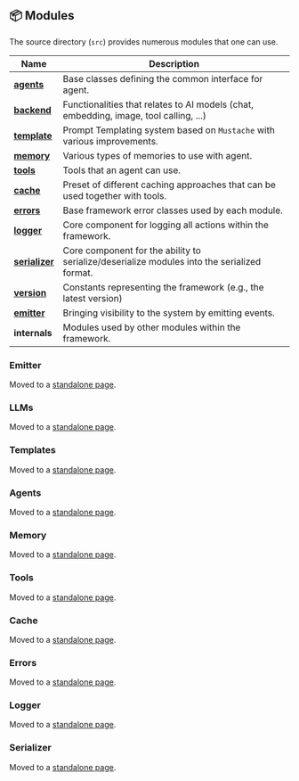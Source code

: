 ## 📦 Modules

The source directory (`src`) provides numerous modules that one can use.

| Name                                 | Description                                                                                 |
| ------------------------------------ | ------------------------------------------------------------------------------------------- |
| [**agents**](/typescript/modules/agents.mdx)            | Base classes defining the common interface for agent.                                       |
| [**backend**](/typescript/modules/backend.mdx)          | Functionalities that relates to AI models (chat, embedding, image, tool calling, ...)       |
| [**template**](/typescript/modules/templates.mdx)       | Prompt Templating system based on `Mustache` with various improvements.                     |
| [**memory**](/typescript/modules/memory.mdx)            | Various types of memories to use with agent.                                                |
| [**tools**](/typescript/modules/tools.mdx)              | Tools that an agent can use.                                                                |
| [**cache**](/typescript/modules/cache.mdx)              | Preset of different caching approaches that can be used together with tools.                |
| [**errors**](/typescript/modules/errors.mdx)            | Base framework error classes used by each module.                                           |
| [**logger**](/typescript/modules/logger.mdx)            | Core component for logging all actions within the framework.                                |
| [**serializer**](/typescript/modules/serialization.mdx) | Core component for the ability to serialize/deserialize modules into the serialized format. |
| [**version**](/typescript/modules/version.mdx)          | Constants representing the framework (e.g., the latest version)                             |
| [**emitter**](/typescript/modules/emitter.mdx)          | Bringing visibility to the system by emitting events.                                       |
| **internals**                        | Modules used by other modules within the framework.                                         |

### Emitter

Moved to a [standalone page](/typescript/modules/emitter.mdx).

### LLMs

Moved to a [standalone page](/typescript/modules/backend.mdx).

### Templates

Moved to a [standalone page](/typescript/modules/templates.mdx).

### Agents

Moved to a [standalone page](/typescript/modules/agents.mdx).

### Memory

Moved to a [standalone page](/typescript/modules/memory.mdx).

### Tools

Moved to a [standalone page](/typescript/modules/tools.mdx).

### Cache

Moved to a [standalone page](/typescript/modules/cache.mdx).

### Errors

Moved to a [standalone page](/typescript/modules/errors.mdx).

### Logger

Moved to a [standalone page](/typescript/modules/logger.mdx).

### Serializer

Moved to a [standalone page](/typescript/modules/serialization.mdx).
